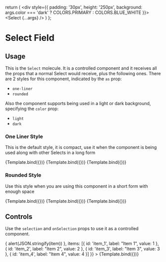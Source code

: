 <!-- Select.stories.mdx -->



<Meta title="Molecules/Select" component={Select} />

  return (
    <div style={{
      padding: '30px',
      height: '250px',
      background: args.color === 'dark' ? COLORS.PRIMARY : COLORS.BLUE_WHITE
    }}>
      <Select {...args} />
    </div>
  )
};

# Select Field

##  Usage

This is the `Select` molecule. It is a controlled component and it receives all the props that a normal Select would receive, plus the following ones.
There are 2 styles for this component, indicated by the `as` prop:

- `one-liner`
- `rounded`

Also the component supports being used in a light or dark background, specifying the `color` prop:

- `light`
- `dark`

### One Liner Style

This is the default style, it is compact, use it when the component is being used along with other Selects in a long form

<Canvas withSource="open">
  <Story
    name="one-liner-light"
    args={{
      as: 'one-liner',
      color: 'light',
      placeholder: 'Placeholder',
      disabled: false,
      items: [{
        id: 'item_1',
        label: "Item 1",
        value: 1
      }, {
        id: 'item_2',
        label: "Item 2",
        value: 2
      }, {
        id: 'item_3',
        label: "Item 3",
        value: 3
      }, {
        id: 'item_4',
        label: "Item 4",
        value: 4
      }]
    }}
  >
    {Template.bind({})}
  </Story>
</Canvas>

<Canvas withSource="open">
  <Story
    name="one-liner-light-disabled"
    args={{
      as: 'one-liner',
      placeholder: 'Disabled',
      disabled: true,
      items: [{
        id: 'item_1',
        label: "Item 1",
        value: 1
      }, {
        id: 'item_2',
        label: "Item 2",
        value: 2
      }, {
        id: 'item_3',
        label: "Item 3",
        value: 3
      }, {
        id: 'item_4',
        label: "Item 4",
        value: 4
      }]
    }}
  >
    {Template.bind({})}
  </Story>
</Canvas>

<Canvas>
  <Story
    name="one-liner-dark"
    args={{
      as: 'one-liner',
      color: 'dark',
      placeholder: 'Placeholder',
      disabled: false,
      items: [{
        id: 'item_1',
        label: "Item 1",
        value: 1
      }, {
        id: 'item_2',
        label: "Item 2",
        value: 2
      }, {
        id: 'item_3',
        label: "Item 3",
        value: 3
      }, {
        id: 'item_4',
        label: "Item 4",
        value: 4
      }]
    }}
  >
      {Template.bind({})}
    </Story>
</Canvas>

### Rounded Style

Use this style when you are using this component in a short form with enough space

<Canvas>
  <Story
    name="rounded-light"
    args={{
      as: 'rounded',
      color: 'light',
      placeholder: 'Placeholder',
      disabled: false,
      items: [{
        id: 'item_1',
        label: "Item 1",
        value: 1
      }, {
        id: 'item_2',
        label: "Item 2",
        value: 2
      }, {
        id: 'item_3',
        label: "Item 3",
        value: 3
      }, {
        id: 'item_4',
        label: "Item 4",
        value: 4
      }]
    }}
  >
    {Template.bind({})}
  </Story>
</Canvas>

<Canvas>
  <Story
    name="rounded-light-disabled"
    args={{
      as: 'rounded',
      color: 'light',
      placeholder: 'Placeholder',
      disabled: true,
      items: [{
        id: 'item_1',
        label: "Item 1",
        value: 1
      }, {
        id: 'item_2',
        label: "Item 2",
        value: 2
      }, {
        id: 'item_3',
        label: "Item 3",
        value: 3
      }, {
        id: 'item_4',
        label: "Item 4",
        value: 4
      }]
    }}
  >
    {Template.bind({})}
  </Story>
</Canvas>

<Canvas>
  <Story
    name="rounded-dark"
    args={{
      as: 'rounded',
      color: 'dark',
      placeholder: 'Placeholder',
      disabled: false,
      items: [{
        id: 'item_1',
        label: "Item 1",
        value: 1
      }, {
        id: 'item_2',
        label: "Item 2",
        value: 2
      }, {
        id: 'item_3',
        label: "Item 3",
        value: 3
      }, {
        id: 'item_4',
        label: "Item 4",
        value: 4
      }]
    }}
  >
    {Template.bind({})}
  </Story>
</Canvas>

## Controls

Use the `selection` and `onSelection` props to use it as a controlled component.

<Canvas>
  <Story
    name="controlled"
    args={{
      selection: 'item_3',
      onSelection: (item) => { alert(JSON.stringify(item)) },
      items: [{
        id: 'item_1',
        label: "Item 1",
        value: 1
      }, {
        id: 'item_2',
        label: "Item 2",
        value: 2
      }, {
        id: 'item_3',
        label: "Item 3",
        value: 3
      }, {
        id: 'item_4',
        label: "Item 4",
        value: 4
      }]
    }}
  >
    {Template.bind({})}
  </Story>
</Canvas>
